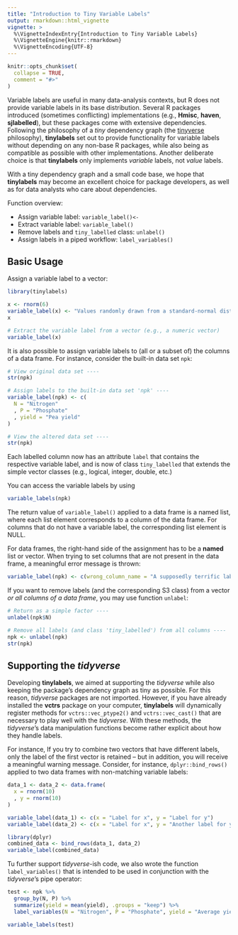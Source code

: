 ```yaml
---
title: "Introduction to Tiny Variable Labels"
output: rmarkdown::html_vignette
vignette: >
  %\VignetteIndexEntry{Introduction to Tiny Variable Labels}
  %\VignetteEngine{knitr::rmarkdown}
  %\VignetteEncoding{UTF-8}
---
```


```r
knitr::opts_chunk$set(
  collapse = TRUE,
  comment = "#>"
)
```

Variable labels are useful in many data-analysis contexts, but R does not provide
variable labels in its base distribution. Several R packages introduced (sometimes conflicting)
implementations (e.g., **Hmisc**, **haven**, **sjlabelled**), but these packages come with extensive
dependencies.
Following the philosophy of a *tiny* dependency graph (the [tinyverse](http://www.tinyverse.org) philosophy),
**tinylabels** set out to provide functionality for variable labels without depending
on any non-base R packages, while also being as compatible as possible with other implementations.
Another deliberate choice is that **tinylabels** only implements *variable* labels, not *value* labels.

With a tiny dependency graph and a small code base, we hope that **tinylabels** may become an
excellent choice for package developers, as well as for data analysts who care about dependencies.

Function overview:

- Assign variable label: `variable_label()<-`
- Extract variable label: `variable_label()`
- Remove labels and `tiny_labelled` class: `unlabel()`
- Assign labels in a piped workflow: `label_variables()`


## Basic Usage

Assign a variable label to a vector:

```r
library(tinylabels)

x <- rnorm(6)
variable_label(x) <- "Values randomly drawn from a standard-normal distribution"
x
```
```r
# Extract the variable label from a vector (e.g., a numeric vector)
variable_label(x)
```


It is also possible to assign variable labels to (all or a subset of) the columns of a data frame.
For instance, consider the built-in data set `npk`:

```r
# View original data set ----
str(npk)
```

```r
# Assign labels to the built-in data set 'npk' ----
variable_label(npk) <- c(
  N = "Nitrogen"
  , P = "Phosphate"
  , yield = "Pea yield"
)

# View the altered data set ----
str(npk)
```
Each labelled column now has an attribute `label` that contains the respective variable label,
and is now of class `tiny_labelled` that extends the simple vector classes (e.g., logical, integer, double, etc.)

You can access the variable labels by using

```r
variable_labels(npk)
```

The return value of `variable_label()` applied to a data frame is a named list,
where each list element corresponds to a column of the data frame.
For columns that do not have a variable label, the corresponding list element is NULL.

For data frames, the right-hand side of the assignment has to be a **named** list or vector.
When trying to set columns that are not present in the data frame, a meaningful error  message is thrown:

```r
variable_label(npk) <- c(wrong_column_name = "A supposedly terrific label")
```

If you want to remove labels (and the corresponding S3 class) from a vector *or all columns of a data frame*,
you may use function `unlabel`:

```r
# Return as a simple factor ----
unlabel(npk$N)

# Remove all labels (and class 'tiny_labelled') from all columns ----
npk <- unlabel(npk)
str(npk)
```



## Supporting the *tidyverse*

Developing **tinylabels**,
we aimed at supporting the *tidyverse* while also keeping the package's dependency graph as tiny as possible.
For this reason, *tidyverse* packages are not imported.
However, if you have already installed the **vctrs** package on your computer,
**tinylabels** will dynamically register methods for `vctrs::vec_ptype2()` and `vctrs::vec_cast()` that are necessary to play well with the *tidyverse*.
With these methods, the *tidyverse*'s data manipulation functions become rather explicit about how they handle labels.

For instance, If you try to combine two vectors that have different labels,
only  the label of the first vector is retained -- but in addition, you will receive a meaningful warning message.
Consider, for instance, `dplyr::bind_rows()` applied to two data frames with non-matching variable labels:

```r
data_1 <- data_2 <- data.frame(
  x = rnorm(10)
  , y = rnorm(10)
)

variable_label(data_1) <- c(x = "Label for x", y = "Label for y")
variable_label(data_2) <- c(x = "Label for x", y = "Another label for y")
```

```r
library(dplyr)
combined_data <- bind_rows(data_1, data_2)
variable_label(combined_data)
```

Tu further support *tidyverse*-ish code,
we also wrote the function `label_variables()` that is intended to be used in conjunction with
the *tidyverse*'s pipe operator:

```r
test <- npk %>%
  group_by(N, P) %>%
  summarize(yield = mean(yield), .groups = "keep") %>%
  label_variables(N = "Nitrogen", P = "Phosphate", yield = "Average yield")

variable_labels(test)
```

